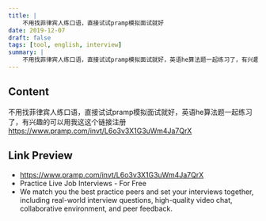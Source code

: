 ```yaml
---
title: |
    不用找菲律宾人练口语，直接试试pramp模拟面试就好
date: 2019-12-07
draft: false
tags: [tool, english, interview]
summary: |
    不用找菲律宾人练口语，直接试试pramp模拟面试就好，英语he算法题一起练习了，有兴趣的可以用我这这个链接注册 https://www.pramp.com/invt/L6o3v3X1G3uWm4Ja7QrX
---
```


## Content

不用找菲律宾人练口语，直接试试pramp模拟面试就好，英语he算法题一起练习了，有兴趣的可以用我这这个链接注册 https://www.pramp.com/invt/L6o3v3X1G3uWm4Ja7QrX

## Link Preview

- https://www.pramp.com/invt/L6o3v3X1G3uWm4Ja7QrX
- Practice Live Job Interviews - For Free
- We match you the best practice peers and set your interviews together, including real-world interview questions, high-quality video chat, collaborative environment, and peer feedback.
